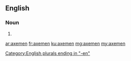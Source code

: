 ==English==

===Noun===
{{head|en}}

# {{plural of|axeman}}

[[Category:English plurals ending in "-en"]]

[[ar:axemen]]
[[fr:axemen]]
[[ku:axemen]]
[[mg:axemen]]
[[my:axemen]]